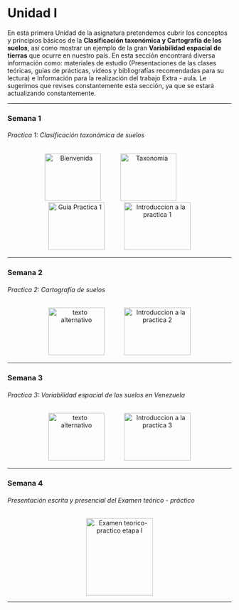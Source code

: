 # Unidad I 

En esta primera Unidad de la asignatura pretendemos cubrir los conceptos y principios básicos de la **Clasificación taxonómica y Cartografía de los suelos**, así como mostrar un ejemplo de la gran **Variabilidad espacial de tierras** que ocurre en nuestro país. En esta sección encontrará diversa información como: materiales de estudio (Presentaciones de las clases teóricas, guías de prácticas, videos y bibliografías recomendadas para su lectura) e Información para la realización del trabajo Extra - aula. Le sugerimos que revises constantemente esta sección, ya que se estará actualizando constantemente.

<!-- --- -->

<!-- ### Semana 0 {-} -->
<!-- ###### Presentacion de la asignatura {-} -->

<!-- <div> -->
<!-- <p style = 'text-align:center;'> -->
<!-- <a style = 'padding-right: 40px;' href="pdf/Unidad1/Clase_teoria_semana_00.pdf" target="_blank" title="Presentacion de la asignatura"><img src="Imagenes/presentacion4.png" alt="Bienvenida" width="126" height="107"/></a> -->
<!-- <a style = 'padding-right: 40px;' href="pdf/Unidad1/Guia_practica_unidad_1.pdf" target="_blank" title="Guia practica Unidad 1"><img src="Imagenes/practica3.png" alt="Guia Practica 1" width="126" height="107"/></a> -->
<!-- <a href="https://youtu.be/JE0vUiCQrvs" target="_blank" title="Video explicacion Practica 1"><img src="Imagenes/youtube5.png" alt="Introduccion a la practica 1" width="150" height="107"/></a> -->
<!-- </p> -->
<!-- </div> -->

---

### Semana 1  {-}
###### Practica 1: Clasificación taxonómica de suelos {-}

<div>
<p style = 'text-align:center;'>
<a style = 'padding-right: 40px;' href="pdf/Unidad1/Clase_teoria_semana_00.pdf" target="_blank" title="Presentacion de la asignatura"><img src="Imagenes/presentacion4.png" alt="Bienvenida" width="126" height="107"/></a>
<a style = 'padding-right: 40px;' href="pdf/Unidad1/Clase_teoria_semana_01_Clasificacion_suelos.pdf" target="_blank" title="Clasificacion taxonomica de suelos"><img src="Imagenes/presentacion3.png" alt="Taxonomia" width="126" height="107"/></a>
<a style = 'padding-right: 40px;' href="pdf/Unidad1/Guia_practica_unidad_1.pdf" target="_blank" title="Guia practica Unidad 1"><img src="Imagenes/practica3.png" alt="Guia Practica 1" width="126" height="107"/></a>
<a href="https://youtu.be/JE0vUiCQrvs" target="_blank" title="Video introductorio a Practica 1"><img src="Imagenes/youtube5.png" alt="Introduccion a la practica 1" width="150" height="107"/></a>
<!-- <a href="https://youtu.be/eydWEwYdXY8" target="_blank" title="Video introductorio Practica 2"><img src="Imagenes/youtube5.png" alt="Introduccion a la practica 2" width="150" height="107"/></a> -->
</p>
</div>

---

### Semana 2{-}
###### Practica 2: Cartografía de suelos {-}

<div>
<p style = 'text-align:center;'>
<a style = 'padding-right: 40px;' href="pdf/Unidad1/Clase_teoria_semana_02_Cartografia.pdf" target="_blank" title="Cartografia de suelos"><img src="Imagenes/presentacion3.png" alt="texto alternativo" width="126" height="107"/></a>
<!-- <a href="https://youtu.be/kEEuicRulMk" target="_blank" title="Video introductorio Practica 3"><img src="Imagenes/youtube5.png" alt="Introduccion a la practica 3" width="150" height="107"/></a> -->
<a href="https://youtu.be/eydWEwYdXY8" target="_blank" title="Video introductorio a Practica 2"><img src="Imagenes/youtube5.png" alt="Introduccion a la practica 2" width="150" height="107"/></a>
</p>
</div>

---

### Semana 3{-}
###### Practica 3: Variabilidad espacial de los suelos en Venezuela {-}

<div>
<p style = 'text-align:center;'>
<a style = 'padding-right: 40px;' href="pdf/Unidad1/Clase_teoria_semana_03_Variabilidad_suelos.pdf" target="_blank" title="Variabilidad espacial de suelos en Venezuela"><img src="Imagenes/presentacion3.png" alt="texto alternativo" width="126" height="107"/></a>
<a href="https://youtu.be/kEEuicRulMk" target="_blank" title="Video introductorio a Practica 3"><img src="Imagenes/youtube5.png" alt="Introduccion a la practica 3" width="150" height="107"/></a>
<!-- <a href="pdf/xxx.pdf" target="_blank" title="Video sobre trabajo Extra - aula"><img src="Imagenes/youtube5.png" alt="Trabajo Extra - aula" width="150" height="107"/></a> -->
</p>
</div>

<!-- --- -->

<!-- ### Semana 4 {-} -->
<!-- ###### Exposición oral del trabajo extra - aula {-} -->

<!-- <div> -->
<!-- <p style = 'text-align:center;'> -->
<!-- <a style = 'padding-right: 40px;' href="pdf/Unidad1/Clase_teoria_semana_04_repaso_U1.pdf" target="_blank" title="Clase de repaso de la unidad 1"><img src="Imagenes/presentacion3.png" alt="texto alternativo" width="126" height="107"/></a> -->
<!-- </p> -->
<!-- </div> -->

---

### Semana 4 {-}
###### Presentación escrita y presencial del Examen teórico - práctico {-}

<div>
<p style = 'text-align:center;'>
<img src="Imagenes/Examen1.png" alt="Examen teorico-practico etapa I" width="150" height="174">
</p>
</div>

---
